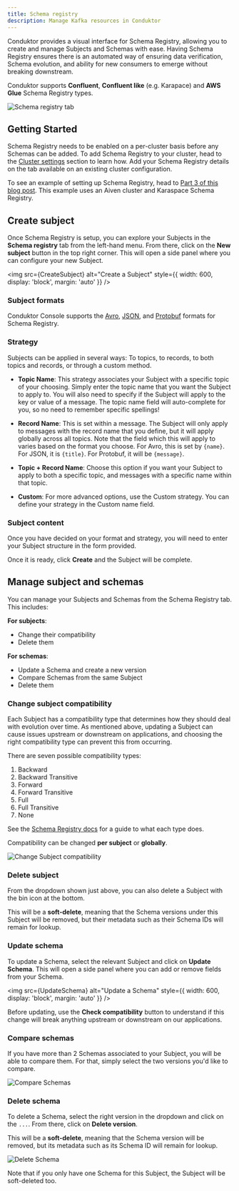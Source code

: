 ```yaml
---
title: Schema registry
description: Manage Kafka resources in Conduktor
---
```



Conduktor provides a visual interface for Schema Registry, allowing you to create and manage Subjects and Schemas with ease. Having Schema Registry ensures there is an automated way of ensuring data verification, Schema evolution, and ability for new consumers to emerge without breaking downstream.

Conduktor supports **Confluent**, **Confluent like** (e.g. Karapace) and **AWS Glue** Schema Registry types.

![Schema registry tab](/images/schema-registry-list.png)

## Getting Started

Schema Registry needs to be enabled on a per-cluster basis before any Schemas can be added. To add Schema Registry to your cluster, head to the [Cluster settings](/platform/navigation/settings/managing-clusters/) section to learn how. Add your Schema Registry details on the tab available on an existing cluster configuration.

To see an example of setting up Schema Registry, head to [Part 3 of this blog post](https://www.conduktor.io/blog/what-is-the-schema-registry-and-why-do-you-need-to-use-it). This example uses an Aiven cluster and Karaspace Schema Registry.

## Create subject

Once Schema Registry is setup, you can explore your Subjects in the **Schema registry** tab from the left-hand menu. From there, click on the **New subject** button in the top right corner. This will open a side panel where you can configure your new Subject.


<img src={CreateSubject} alt="Create a Subject" style={{ width: 600, display: 'block', margin: 'auto' }} />

### Subject formats

Conduktor Console supports the [Avro](https://avro.apache.org/docs/current/spec.html), [JSON](https://json-schema.org/), and [Protobuf](https://developers.google.com/protocol-buffers/) formats for Schema Registry.

### Strategy

Subjects can be applied in several ways: To topics, to records, to both topics and records, or through a custom method.

- **Topic Name**: This strategy associates your Subject with a specific topic of your choosing. Simply enter the topic name that you want the Subject to apply to. You will also need to specify if the Subject will apply to the key or value of a message. The topic name field will auto-complete for you, so no need to remember specific spellings!

- **Record Name**: This is set within a message. The Subject will only apply to messages with the record name that you define, but it will apply globally across all topics. Note that the field which this will apply to varies based on the format you choose. For Avro, this is set by `{name}`. For JSON, it is `{title}`. For Protobuf, it will be `{message}`.

- **Topic + Record Name**: Choose this option if you want your Subject to apply to both a specific topic, and messages with a specific name within that topic.

- **Custom**: For more advanced options, use the Custom strategy. You can define your strategy in the Custom name field.

### Subject content

Once you have decided on your format and strategy, you will need to enter your Subject structure in the form provided.

Once it is ready, click **Create** and the Subject will be complete.

## Manage subject and schemas

You can manage your Subjects and Schemas from the Schema Registry tab. This includes:

**For subjects**:

- Change their compatibility
- Delete them

**For schemas**:

- Update a Schema and create a new version
- Compare Schemas from the same Subject
- Delete them

### Change subject compatibility

Each Subject has a compatibility type that determines how they should deal with evolution over time. As mentioned above, updating a Subject can cause issues upstream or downstream on applications, and choosing the right compatibility type can prevent this from occurring.

There are seven possible compatibility types:

1. Backward
1. Backward Transitive
1. Forward
1. Forward Transitive
1. Full
1. Full Transitive
1. None

See the [Schema Registry docs](https://docs.confluent.io/platform/current/schema-registry/avro.html#summary) for a guide to what each type does.

Compatibility can be changed **per subject** or **globally**.

![Change Subject compatibility](/images/change-compatibility.png)

### Delete subject

From the dropdown shown just above, you can also delete a Subject with the bin icon at the bottom.

This will be a **soft-delete**, meaning that the Schema versions under this Subject will be removed, but their metadata such as their Schema IDs will remain for lookup.

### Update schema

To update a Schema, select the relevant Subject and click on **Update Schema**. This will open a side panel where you can add or remove fields from your Schema.


<img src={UpdateSchema} alt="Update a Schema" style={{ width: 600, display: 'block', margin: 'auto' }} />

Before updating, use the **Check compatibility** button to understand if this change will break anything upstream or downstream on our applications.

### Compare schemas

If you have more than 2 Schemas associated to your Subject, you will be able to compare them. For that, simply select the two versions you'd like to compare.

![Compare Schemas](/images/compare-schemas.png)

### Delete schema

To delete a Schema, select the right version in the dropdown and click on the `...`. From there, click on **Delete version**.

This will be a **soft-delete**, meaning that the Schema version will be removed, but its metadata such as its Schema ID will remain for lookup.

![Delete Schema](/images/delete-schema.png)

Note that if you only have one Schema for this Subject, the Subject will be soft-deleted too.

